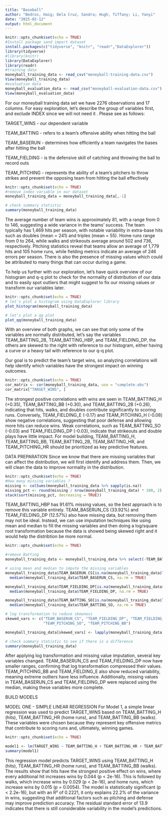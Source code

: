 ---
title: "Baseball"
author: "Bedros, Haig; Dela Cruz, Sandra; Hugh, Tiffany; Li, Yanyi"
date: "2025-02-12"
output: html_document
---

```{r setup, include=TRUE}
knitr::opts_chunk$set(echo = TRUE)
#Install package sand import dataset
install.packages(c("tidyverse", "knitr", "readr","DataExplorer"))
library(tidyverse)
#library(knitr)
library(DataExplorer)
library(readr)
#training data 
moneyball_training_data <- read_csv("moneyball-training-data.csv")
View(moneyball_training_data)
#evaluation data 
moneyball_evaluation_data <- read_csv("moneyball-evaluation-data.csv")
View(moneyball_evaluation_data)
```
For our moneyball training data set we have 2276 observations and 17 columns. For easy exploration, let's describe the group of variables first, and exclude INDEX since we will not need it . Please see as follows:

TARGET_WINS - our dependent variable

TEAM_BATTING - refers to a team's offensive ability when hitting the ball

TEAM_BASERUN - determines how efficiently a team navigates the bases after hitting the ball

TEAM_FIELDING - is the defensive skill of catching and throwing the ball to record outs

TEAM_PITCHING - represents the ability of a team's pitchers to throw strikes and prevent the opposing team from hitting the ball effectively
```{r setup1, include=TRUE}
knitr::opts_chunk$set(echo = TRUE)
#remove index variable in our dataset
moneyball_training_data = moneyball_training_data[,-1]

# check summary statistic 
summary(moneyball_training_data)
```
The average number of team wins is approximately 81, with a range from 0 to 146, suggesting a wide variance in the teams' success. The team typically has 1,469 hits per season, with notable variability in extra-base hits such as doubles (mean = 241) and triples (mean = 55). Home runs range from 0 to 264, while walks and strikeouts average around 502 and 736, respectively. Pitching statistics reveal that teams allow an average of 1,779 hits and 105 home runs, while fielding metrics indicate an average of 246 errors per season. There is also the presence of missing values which could be attributed to many things that can occur during a game.


To help us further with our exploration, let's have quick overview of our histogram and q-q plot to check for the normality of distribution of our data and to easily spot outliers that might suggest to fix our missing values or transform our variables later.

```{r setup2, include=TRUE}
knitr::opts_chunk$set(echo = TRUE)
# let's plot a histogram using DataExplorer library
plot_histogram(moneyball_training_data)

# let's plot a qq plot
plot_qq(moneyball_training_data)
```

With an overview of both graphs, we can see that only some of the variables are normally distributed, let's say the variables TEAM_BATTING_2B, TEAM_BATTING_HBP, and TEAM_FIELDING_DP, the others are skewed to the right with reference to our histogram, either having a curve or a heavy tail with reference to our q-q plot.

Our goal is to predict the team's target wins, so analyzing correlations will help identify which variables have the strongest impact on winning outcomes.
```{r setup3, include=TRUE}
knitr::opts_chunk$set(echo = TRUE)
cor_matrix <- cor(moneyball_training_data, use = "complete.obs")
cor_matrix["TARGET_WINS", ]

```
The strongest positive correlations with wins are seen in TEAM_BATTING_H (+0.35), TEAM_BATTING_BB (+0.30), and TEAM_BATTING_2B (+0.26), indicating that hits, walks, and doubles contribute significantly to scoring runs. Conversely, TEAM_FIELDING_E (-0.17) and TEAM_PITCHING_H (-0.08) show negative correlations, suggesting that poor defense and allowing more hits can reduce wins. Weak correlations, such as TEAM_BATTING_SO (-0.03) and TEAM_FIELDING_DP (-0.03), indicate that strikeouts and double plays have little impact. For model building, TEAM_BATTING_H, TEAM_BATTING_BB, TEAM_BATTING_2B, TEAM_BATTING_HR, and TEAM_PITCHING_HR should be prioritized as key predictive features.

DATA PREPARATION
Since we know that there are missing variables that can affect the distribution, we will first identify and address them. Then, we will clean the data to improve normality in the distribution.
```{r setup4, include=TRUE}
knitr::opts_chunk$set(echo = TRUE)
#How many missing variables ?
missing <- colSums(moneyball_training_data %>% sapply(is.na))
missing_pct <- round(missing / nrow(moneyball_training_data) * 100, 2)
stack(sort(missing_pct, decreasing = TRUE))
```
TEAM_BATTING_HBP has 91.61% missing values, so the best approach is to remove this variable entirely. TEAM_BASERUN_CS (33.92%) and TEAM_FIELDING_DP (12.57%) also have missing data, but removing them may not be ideal. Instead, we can use imputation techniques like using mean and median to fill the missing variables and then doing a log/square root transformation because the data is showed being skewed right and it would help the distribtion be more normal. 

```{r setup5, include=TRUE}
knitr::opts_chunk$set(echo = TRUE)

#remove Batting
moneyball_training_data <- moneyball_training_data %>% select(-TEAM_BATTING_HBP)

# using mean and median to impute the missing variables
moneyball_training_data$TEAM_BASERUN_CS[is.na(moneyball_training_data$TEAM_BASERUN_CS)] <- 
  median(moneyball_training_data$TEAM_BASERUN_CS, na.rm = TRUE)

moneyball_training_data$TEAM_FIELDING_DP[is.na(moneyball_training_data$TEAM_FIELDING_DP)] <- 
  median(moneyball_training_data$TEAM_FIELDING_DP, na.rm = TRUE)

moneyball_training_data$TEAM_BATTING_SO[is.na(moneyball_training_data$TEAM_BATTING_SO)] <- 
  median(moneyball_training_data$TEAM_BATTING_SO, na.rm = TRUE)

# log transformation to reduce skewness
skewed_vars <- c("TEAM_BASERUN_CS", "TEAM_FIELDING_DP", "TEAM_FIELDING_E", 
                 "TEAM_PITCHING_SO", "TEAM_PITCHING_BB")

moneyball_training_data[skewed_vars] <- lapply(moneyball_training_data[skewed_vars], log1p)

# check summary statistic to see if there is a difference 
summary(moneyball_training_data)
```

After applying log transformation and missing value imputation, several key variables changed. TEAM_BASERUN_CS and TEAM_FIELDING_DP now have smaller ranges, confirming that log transformation compressed their values. TEAM_PITCHING_BB and TEAM_FIELDING_E also show reduced variability, meaning extreme outliers have less influence. Additionally, missing values in TEAM_BASERUN_CS and TEAM_FIELDING_DP were replaced using the median, making these variables more complete.


BUILD MODELS 

MODEL ONE - SIMPLE LINEAR REGRESSION
For Model 1, a simple linear regression was used to predict TARGET_WINS based on TEAM_BATTING_H (hits), TEAM_BATTING_HR (home runs), and TEAM_BATTING_BB (walks). These variables were chosen because they represent key offensive metrics that contribute to scoring runs and, ultimately, winning games.
```{r setup5, include=TRUE}
knitr::opts_chunk$set(echo = TRUE)

model1 <- lm(TARGET_WINS ~ TEAM_BATTING_H + TEAM_BATTING_HR + TEAM_BATTING_BB, data = moneyball_training_data)
summary(model1)
```
This regression model predicts TARGET_WINS using TEAM_BATTING_H (hits), TEAM_BATTING_HR (home runs), and TEAM_BATTING_BB (walks). The results show that hits have the strongest positive effect on wins, where every additional hit increases wins by 0.044 (p < 2e-16). This is followed by walks, which increase wins by 0.029 (p < 2e-16), and home runs, which increase wins by 0.015 (p = 0.0054). The model is statistically significant (p < 2.2e-16), but with an R² of 0.2221, it only explains 22.2% of the variance in wins, suggesting that additional factors such as pitching and defense may improve prediction accuracy. The residual standard error of 13.9 indicates that there is still considerable variability in the model’s predictions.
